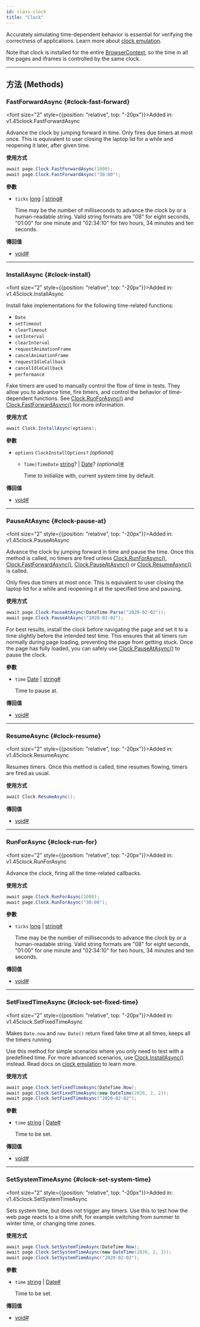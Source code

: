 ```yaml
---
id: class-clock
title: "Clock"
---
```



Accurately simulating time-dependent behavior is essential for verifying the correctness of applications. Learn more about [clock emulation](../clock.mdx).

Note that clock is installed for the entire [BrowserContext], so the time in all the pages and iframes is controlled by the same clock.


---

## 方法 (Methods)

### FastForwardAsync {#clock-fast-forward}

<font size="2" style={{position: "relative", top: "-20px"}}>Added in: v1.45</font><x-search>clock.FastForwardAsync</x-search>

Advance the clock by jumping forward in time. Only fires due timers at most once. This is equivalent to user closing the laptop lid for a while and reopening it later, after given time.

**使用方式**

```csharp
await page.Clock.FastForwardAsync(1000);
await page.Clock.FastForwardAsync("30:00");
```

**參數**
- `ticks` [long] | [string]<a aria-hidden="true" tabIndex="-1" class="list-anchor-link" id="clock-fast-forward-option-ticks"/><a href="#clock-fast-forward-option-ticks" class="list-anchor">#</a>
  
  Time may be the number of milliseconds to advance the clock by or a human-readable string. Valid string formats are "08" for eight seconds, "01:00" for one minute and "02:34:10" for two hours, 34 minutes and ten seconds.

**傳回值**
- [void]<a aria-hidden="true" tabIndex="-1" class="list-anchor-link" id="clock-fast-forward-return"/><a href="#clock-fast-forward-return" class="list-anchor">#</a>

---

### InstallAsync {#clock-install}

<font size="2" style={{position: "relative", top: "-20px"}}>Added in: v1.45</font><x-search>clock.InstallAsync</x-search>

Install fake implementations for the following time-related functions:
* `Date`
* `setTimeout`
* `clearTimeout`
* `setInterval`
* `clearInterval`
* `requestAnimationFrame`
* `cancelAnimationFrame`
* `requestIdleCallback`
* `cancelIdleCallback`
* `performance`

Fake timers are used to manually control the flow of time in tests. They allow you to advance time, fire timers, and control the behavior of time-dependent functions. See [Clock.RunForAsync()](/api/class-clock.mdx#clock-run-for) and [Clock.FastForwardAsync()](/api/class-clock.mdx#clock-fast-forward) for more information.

**使用方式**

```csharp
await Clock.InstallAsync(options);
```

**參數**
- `options` `ClockInstallOptions?` *(optional)*
  - `Time|TimeDate` [string]? | [Date]? *(optional)*<a aria-hidden="true" tabIndex="-1" class="list-anchor-link" id="clock-install-option-time"/><a href="#clock-install-option-time" class="list-anchor">#</a>
    
    Time to initialize with, current system time by default.

**傳回值**
- [void]<a aria-hidden="true" tabIndex="-1" class="list-anchor-link" id="clock-install-return"/><a href="#clock-install-return" class="list-anchor">#</a>

---

### PauseAtAsync {#clock-pause-at}

<font size="2" style={{position: "relative", top: "-20px"}}>Added in: v1.45</font><x-search>clock.PauseAtAsync</x-search>

Advance the clock by jumping forward in time and pause the time. Once this method is called, no timers are fired unless [Clock.RunForAsync()](/api/class-clock.mdx#clock-run-for), [Clock.FastForwardAsync()](/api/class-clock.mdx#clock-fast-forward), [Clock.PauseAtAsync()](/api/class-clock.mdx#clock-pause-at) or [Clock.ResumeAsync()](/api/class-clock.mdx#clock-resume) is called.

Only fires due timers at most once. This is equivalent to user closing the laptop lid for a while and reopening it at the specified time and pausing.

**使用方式**

```csharp
await page.Clock.PauseAtAsync(DateTime.Parse("2020-02-02"));
await page.Clock.PauseAtAsync("2020-02-02");
```

For best results, install the clock before navigating the page and set it to a time slightly before the intended test time. This ensures that all timers run normally during page loading, preventing the page from getting stuck. Once the page has fully loaded, you can safely use [Clock.PauseAtAsync()](/api/class-clock.mdx#clock-pause-at) to pause the clock.

**參數**
- `time` [Date] | [string]<a aria-hidden="true" tabIndex="-1" class="list-anchor-link" id="clock-pause-at-option-time"/><a href="#clock-pause-at-option-time" class="list-anchor">#</a>
  
  Time to pause at.

**傳回值**
- [void]<a aria-hidden="true" tabIndex="-1" class="list-anchor-link" id="clock-pause-at-return"/><a href="#clock-pause-at-return" class="list-anchor">#</a>

---

### ResumeAsync {#clock-resume}

<font size="2" style={{position: "relative", top: "-20px"}}>Added in: v1.45</font><x-search>clock.ResumeAsync</x-search>

Resumes timers. Once this method is called, time resumes flowing, timers are fired as usual.

**使用方式**

```csharp
await Clock.ResumeAsync();
```

**傳回值**
- [void]<a aria-hidden="true" tabIndex="-1" class="list-anchor-link" id="clock-resume-return"/><a href="#clock-resume-return" class="list-anchor">#</a>

---

### RunForAsync {#clock-run-for}

<font size="2" style={{position: "relative", top: "-20px"}}>Added in: v1.45</font><x-search>clock.RunForAsync</x-search>

Advance the clock, firing all the time-related callbacks.

**使用方式**

```csharp
await page.Clock.RunForAsync(1000);
await page.Clock.RunForAsync("30:00");
```

**參數**
- `ticks` [long] | [string]<a aria-hidden="true" tabIndex="-1" class="list-anchor-link" id="clock-run-for-option-ticks"/><a href="#clock-run-for-option-ticks" class="list-anchor">#</a>
  
  Time may be the number of milliseconds to advance the clock by or a human-readable string. Valid string formats are "08" for eight seconds, "01:00" for one minute and "02:34:10" for two hours, 34 minutes and ten seconds.

**傳回值**
- [void]<a aria-hidden="true" tabIndex="-1" class="list-anchor-link" id="clock-run-for-return"/><a href="#clock-run-for-return" class="list-anchor">#</a>

---

### SetFixedTimeAsync {#clock-set-fixed-time}

<font size="2" style={{position: "relative", top: "-20px"}}>Added in: v1.45</font><x-search>clock.SetFixedTimeAsync</x-search>

Makes `Date.now` and `new Date()` return fixed fake time at all times, keeps all the timers running.

Use this method for simple scenarios where you only need to test with a predefined time. For more advanced scenarios, use [Clock.InstallAsync()](/api/class-clock.mdx#clock-install) instead. Read docs on [clock emulation](../clock.mdx) to learn more.

**使用方式**

```csharp
await page.Clock.SetFixedTimeAsync(DateTime.Now);
await page.Clock.SetFixedTimeAsync(new DateTime(2020, 2, 2));
await page.Clock.SetFixedTimeAsync("2020-02-02");
```

**參數**
- `time` [string] | [Date]<a aria-hidden="true" tabIndex="-1" class="list-anchor-link" id="clock-set-fixed-time-option-time"/><a href="#clock-set-fixed-time-option-time" class="list-anchor">#</a>
  
  Time to be set.

**傳回值**
- [void]<a aria-hidden="true" tabIndex="-1" class="list-anchor-link" id="clock-set-fixed-time-return"/><a href="#clock-set-fixed-time-return" class="list-anchor">#</a>

---

### SetSystemTimeAsync {#clock-set-system-time}

<font size="2" style={{position: "relative", top: "-20px"}}>Added in: v1.45</font><x-search>clock.SetSystemTimeAsync</x-search>

Sets system time, but does not trigger any timers. Use this to test how the web page reacts to a time shift, for example switching from summer to winter time, or changing time zones.

**使用方式**

```csharp
await page.Clock.SetSystemTimeAsync(DateTime.Now);
await page.Clock.SetSystemTimeAsync(new DateTime(2020, 2, 2));
await page.Clock.SetSystemTimeAsync("2020-02-02");
```

**參數**
- `time` [string] | [Date]<a aria-hidden="true" tabIndex="-1" class="list-anchor-link" id="clock-set-system-time-option-time"/><a href="#clock-set-system-time-option-time" class="list-anchor">#</a>
  
  Time to be set.

**傳回值**
- [void]<a aria-hidden="true" tabIndex="-1" class="list-anchor-link" id="clock-set-system-time-return"/><a href="#clock-set-system-time-return" class="list-anchor">#</a>


[Accessibility]: /api/class-accessibility.mdx "Accessibility"
[APIRequest]: /api/class-apirequest.mdx "APIRequest"
[APIRequestContext]: /api/class-apirequestcontext.mdx "APIRequestContext"
[APIResponse]: /api/class-apiresponse.mdx "APIResponse"
[APIResponseAssertions]: /api/class-apiresponseassertions.mdx "APIResponseAssertions"
[Browser]: /api/class-browser.mdx "Browser"
[BrowserContext]: /api/class-browsercontext.mdx "BrowserContext"
[BrowserType]: /api/class-browsertype.mdx "BrowserType"
[CDPSession]: /api/class-cdpsession.mdx "CDPSession"
[CDPSessionEvent]: /api/class-cdpsessionevent.mdx "CDPSessionEvent"
[Clock]: /api/class-clock.mdx "Clock"
[ConsoleMessage]: /api/class-consolemessage.mdx "ConsoleMessage"
[Dialog]: /api/class-dialog.mdx "Dialog"
[Download]: /api/class-download.mdx "Download"
[ElementHandle]: /api/class-elementhandle.mdx "ElementHandle"
[FileChooser]: /api/class-filechooser.mdx "FileChooser"
[FormData]: /api/class-formdata.mdx "FormData"
[Frame]: /api/class-frame.mdx "Frame"
[FrameLocator]: /api/class-framelocator.mdx "FrameLocator"
[JSHandle]: /api/class-jshandle.mdx "JSHandle"
[Keyboard]: /api/class-keyboard.mdx "Keyboard"
[Locator]: /api/class-locator.mdx "Locator"
[LocatorAssertions]: /api/class-locatorassertions.mdx "LocatorAssertions"
[Mouse]: /api/class-mouse.mdx "Mouse"
[Page]: /api/class-page.mdx "Page"
[PageAssertions]: /api/class-pageassertions.mdx "PageAssertions"
[Playwright]: /api/class-playwright.mdx "Playwright"
[PlaywrightAssertions]: /api/class-playwrightassertions.mdx "PlaywrightAssertions"
[Request]: /api/class-request.mdx "Request"
[Response]: /api/class-response.mdx "Response"
[Route]: /api/class-route.mdx "Route"
[Selectors]: /api/class-selectors.mdx "Selectors"
[TimeoutError]: /api/class-timeouterror.mdx "TimeoutError"
[Touchscreen]: /api/class-touchscreen.mdx "Touchscreen"
[Tracing]: /api/class-tracing.mdx "Tracing"
[Video]: /api/class-video.mdx "Video"
[WebError]: /api/class-weberror.mdx "WebError"
[WebSocket]: /api/class-websocket.mdx "WebSocket"
[WebSocketFrame]: /api/class-websocketframe.mdx "WebSocketFrame"
[WebSocketRoute]: /api/class-websocketroute.mdx "WebSocketRoute"
[Worker]: /api/class-worker.mdx "Worker"
[Element]: https://developer.mozilla.org/en-US/docs/Web/API/element "Element"
[EvaluationArgument]: /evaluating.mdx#evaluation-argument "EvaluationArgument"
[Promise]: https://developer.mozilla.org/en-US/docs/Web/JavaScript/Reference/Global_Objects/Promise "Promise"
[iterator]: https://developer.mozilla.org/en-US/docs/Web/JavaScript/Reference/Iteration_protocols "Iterator"
[origin]: https://developer.mozilla.org/en-US/docs/Glossary/Origin "Origin"
[selector]: https://developer.mozilla.org/en-US/docs/Web/CSS/CSS_Selectors "selector"
[Serializable]: https://developer.mozilla.org/en-US/docs/Web/JavaScript/Reference/Global_Objects/JSON/stringify#Description "Serializable"
[UIEvent.detail]: https://developer.mozilla.org/en-US/docs/Web/API/UIEvent/detail "UIEvent.detail"
[UnixTime]: https://en.wikipedia.org/wiki/Unix_time "Unix Time"
[xpath]: https://developer.mozilla.org/en-US/docs/Web/XPath "xpath"

[bool]: https://docs.microsoft.com/en-us/dotnet/api/system.boolean "bool"
[Date]: https://learn.microsoft.com/en-us/dotnet/api/system.datetime "DateTime"
[double]: https://docs.microsoft.com/en-us/dotnet/api/system.double "double"
[byte]: https://docs.microsoft.com/en-us/dotnet/api/system.byte "byte"
[int]: https://docs.microsoft.com/en-us/dotnet/api/system.int32 "int"
[long]: https://docs.microsoft.com/en-us/dotnet/api/system.int64 "long"
[void]: https://docs.microsoft.com/en-us/dotnet/csharp/language-reference/builtin-types/void "void"
[string]: https://docs.microsoft.com/en-us/dotnet/api/system.string "string"
[URL]: https://nodejs.org/api/url.html "URL"
[Regex]: https://docs.microsoft.com/en-us/dotnet/api/system.text.regularexpressions.regex "Regex"

[Action]: https://docs.microsoft.com/en-us/dotnet/api/system.action-1 "Action"
[Func]: https://docs.microsoft.com/en-us/dotnet/api/system.func-2 "Func"
[IEnumerable]: https://docs.microsoft.com/en-us/dotnet/api/system.collections.ienumerable "IEnumerable"
[IReadOnlyList]: https://learn.microsoft.com/en-us/dotnet/api/system.collections.generic.ireadonlylist-1?view=net-9.0 "IReadOnlyList"
[IDictionary]: https://docs.microsoft.com/en-us/dotnet/api/system.collections.idictionary "IDictionary"
[Task]: https://docs.microsoft.com/en-us/dotnet/api/system.threading.tasks.task?view=net-5.0 "Task"
[IReadOnlyDictionary]: https://docs.microsoft.com/en-us/dotnet/api/system.collections.generic.ireadonlydictionary-2 "IReadOnlyDictionary"
[JsonElement]: https://docs.microsoft.com/en-us/dotnet/api/system.text.json.jsonelement "JsonElement"

[all available image tags]: https://mcr.microsoft.com/en-us/product/playwright/dotnet/about "all available image tags"
[Microsoft Artifact Registry]: https://mcr.microsoft.com/en-us/product/playwright/dotnet/about "Microsoft Artifact Registry"
[Dockerfile.noble]: https://github.com/microsoft/playwright-dotnet/blob/main/utils/docker/Dockerfile.noble "Dockerfile.noble"
